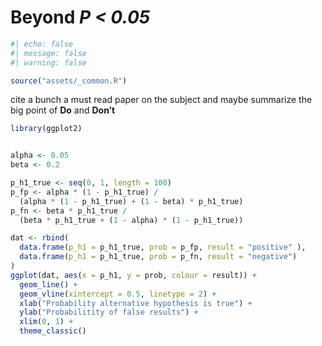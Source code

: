 # Beyond *P < 0.05*

```r
#| echo: false
#| message: false
#| warning: false

source("assets/_common.R")
```

cite a bunch a must read paper on the subject and maybe summarize the big point of **Do** and **Don't**

```r
library(ggplot2)


alpha <- 0.05
beta <- 0.2 

p_h1_true <- seq(0, 1, length = 100)
p_fp <- alpha * (1 - p_h1_true) /
  (alpha * (1 - p_h1_true) + (1 - beta) * p_h1_true)
p_fn <- beta * p_h1_true /
  (beta * p_h1_true + (1 - alpha) * (1 - p_h1_true))

dat <- rbind(
  data.frame(p_h1 = p_h1_true, prob = p_fp, result = "positive" ),
  data.frame(p_h1 = p_h1_true, prob = p_fn, result = "negative")
)
ggplot(dat, aes(x = p_h1, y = prob, colour = result)) +
  geom_line() +
  geom_vline(xintercept = 0.5, linetype = 2) +
  xlab("Probability alternative hypothesis is true") + 
  ylab("Probabilitity of false results") +
  xlim(0, 1) +
  theme_classic()

```
